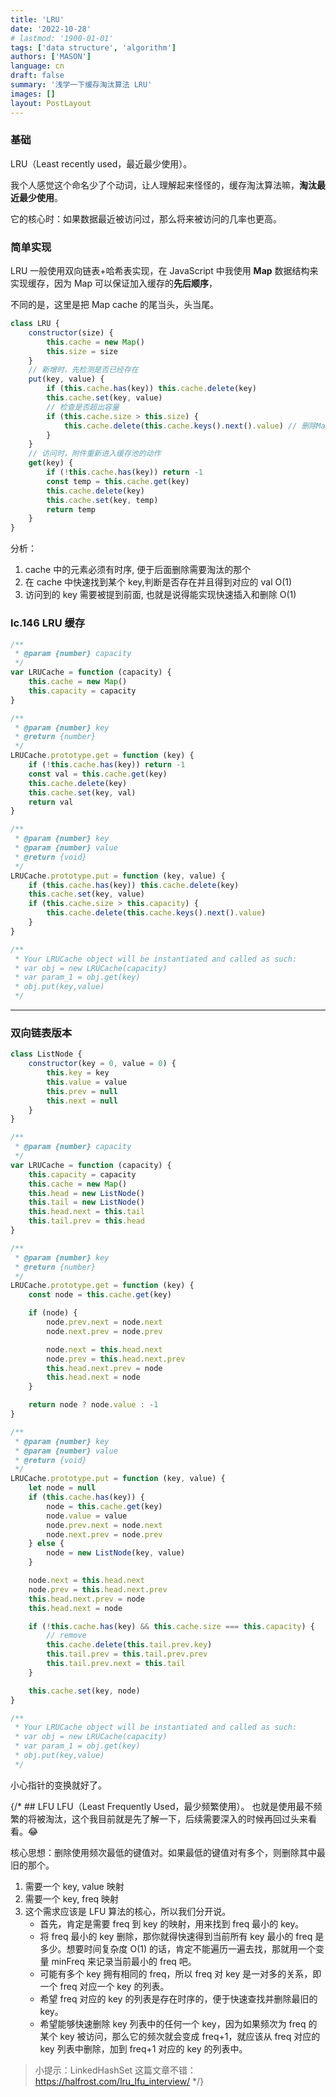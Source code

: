```yaml
---
title: 'LRU'
date: '2022-10-28'
# lastmod: '1900-01-01'
tags: ['data structure', 'algorithm']
authors: ['MASON']
language: cn
draft: false
summary: '浅学一下缓存淘汰算法 LRU'
images: []
layout: PostLayout
---
```


### 基础

LRU（Least recently used，最近最少使用）。

我个人感觉这个命名少了个动词，让人理解起来怪怪的，缓存淘汰算法嘛，**淘汰最近最少使用**。

它的核心时：如果数据最近被访问过，那么将来被访问的几率也更高。

### 简单实现

LRU 一般使用双向链表+哈希表实现，在 JavaScript 中我使用 **Map** 数据结构来实现缓存，因为 Map 可以保证加入缓存的**先后顺序**，

不同的是，这里是把 Map cache 的尾当头，头当尾。

```js
class LRU {
    constructor(size) {
        this.cache = new Map()
        this.size = size
    }
    // 新增时，先检测是否已经存在
    put(key, value) {
        if (this.cache.has(key)) this.cache.delete(key)
        this.cache.set(key, value)
        // 检查是否超出容量
        if (this.cache.size > this.size) {
            this.cache.delete(this.cache.keys().next().value) // 删除Map cache 的第一个数据
        }
    }
    // 访问时，附件重新进入缓存池的动作
    get(key) {
        if (!this.cache.has(key)) return -1
        const temp = this.cache.get(key)
        this.cache.delete(key)
        this.cache.set(key, temp)
        return temp
    }
}
```

分析：

1. cache 中的元素必须有时序, 便于后面删除需要淘汰的那个
2. 在 cache 中快速找到某个 key,判断是否存在并且得到对应的 val O(1)
3. 访问到的 key 需要被提到前面, 也就是说得能实现快速插入和删除 O(1)

### lc.146 LRU 缓存

```js
/**
 * @param {number} capacity
 */
var LRUCache = function (capacity) {
    this.cache = new Map()
    this.capacity = capacity
}

/**
 * @param {number} key
 * @return {number}
 */
LRUCache.prototype.get = function (key) {
    if (!this.cache.has(key)) return -1
    const val = this.cache.get(key)
    this.cache.delete(key)
    this.cache.set(key, val)
    return val
}

/**
 * @param {number} key
 * @param {number} value
 * @return {void}
 */
LRUCache.prototype.put = function (key, value) {
    if (this.cache.has(key)) this.cache.delete(key)
    this.cache.set(key, value)
    if (this.cache.size > this.capacity) {
        this.cache.delete(this.cache.keys().next().value)
    }
}

/**
 * Your LRUCache object will be instantiated and called as such:
 * var obj = new LRUCache(capacity)
 * var param_1 = obj.get(key)
 * obj.put(key,value)
 */
```

---

### 双向链表版本

```js
class ListNode {
    constructor(key = 0, value = 0) {
        this.key = key
        this.value = value
        this.prev = null
        this.next = null
    }
}

/**
 * @param {number} capacity
 */
var LRUCache = function (capacity) {
    this.capacity = capacity
    this.cache = new Map()
    this.head = new ListNode()
    this.tail = new ListNode()
    this.head.next = this.tail
    this.tail.prev = this.head
}

/**
 * @param {number} key
 * @return {number}
 */
LRUCache.prototype.get = function (key) {
    const node = this.cache.get(key)

    if (node) {
        node.prev.next = node.next
        node.next.prev = node.prev

        node.next = this.head.next
        node.prev = this.head.next.prev
        this.head.next.prev = node
        this.head.next = node
    }

    return node ? node.value : -1
}

/**
 * @param {number} key
 * @param {number} value
 * @return {void}
 */
LRUCache.prototype.put = function (key, value) {
    let node = null
    if (this.cache.has(key)) {
        node = this.cache.get(key)
        node.value = value
        node.prev.next = node.next
        node.next.prev = node.prev
    } else {
        node = new ListNode(key, value)
    }

    node.next = this.head.next
    node.prev = this.head.next.prev
    this.head.next.prev = node
    this.head.next = node

    if (!this.cache.has(key) && this.cache.size === this.capacity) {
        // remove
        this.cache.delete(this.tail.prev.key)
        this.tail.prev = this.tail.prev.prev
        this.tail.prev.next = this.tail
    }

    this.cache.set(key, node)
}

/**
 * Your LRUCache object will be instantiated and called as such:
 * var obj = new LRUCache(capacity)
 * var param_1 = obj.get(key)
 * obj.put(key,value)
 */
```

小心指针的变换就好了。

{/* ## LFU
LFU（Least Frequently Used，最少频繁使用）。
也就是使用最不频繁的将被淘汰，这个我目前就是先了解一下，后续需要深入的时候再回过头来看看。😂

核心思想：删除使用频次最低的键值对。如果最低的键值对有多个，则删除其中最旧的那个。

1. 需要一个 key, value 映射
2. 需要一个 key, freq 映射
3. 这个需求应该是 LFU 算法的核心，所以我们分开说。
    - 首先，肯定是需要 freq 到 key 的映射，用来找到 freq 最小的 key。
    - 将 freq 最小的 key 删除，那你就得快速得到当前所有 key 最小的 freq 是多少。想要时间复杂度 O(1) 的话，肯定不能遍历一遍去找，那就用一个变量 minFreq 来记录当前最小的 freq 吧。
    - 可能有多个 key 拥有相同的 freq，所以 freq 对 key 是一对多的关系，即一个 freq 对应一个 key 的列表。
    - 希望 freq 对应的 key 的列表是存在时序的，便于快速查找并删除最旧的 key。
    - 希望能够快速删除 key 列表中的任何一个 key，因为如果频次为 freq 的某个 key 被访问，那么它的频次就会变成 freq+1，就应该从 freq 对应的 key 列表中删除，加到 freq+1 对应的 key 的列表中。

> 小提示：LinkedHashSet
> 这篇文章不错：https://halfrost.com/lru_lfu_interview/ */}

